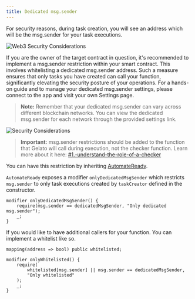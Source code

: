 ```yaml
---
title: Dedicated msg.sender
---
```


For security reasons, during task creation, you will see an address which will be the msg.sender for your task executions.

<img src="/images/security_considerations.png" alt="Web3 Security Considerations" />

If you are the owner of the target contract in question, it's recommended to implement a msg.sender restriction within your smart contract. This involves whitelisting a dedicated msg.sender address. Such a measure ensures that only tasks you have created can call your function, significantly elevating the security posture of your operations. For a hands-on guide and to manage your dedicated msg.sender settings, please connect to the app and visit your own Settings page.

> **Note:** Remember that your dedicated msg.sender can vary across different blockchain networks. You can view the dedicated msg.sender for each network through the provided settings link.

<img src="/images/web3_security_considerations.png" alt="Security Considerations" />

> **Important:** msg.sender restrictions should be added to the function that Gelato will call during execution, not the checker function. Learn more about it here: [#1.-understand-the-role-of-a-checker](/Web3-Functions/How-To-Guides/Write-solidity-functions#1-understand-the-role-of-a-checker)

You can have this restriction by inheriting [AutomateReady](https://github.com/gelatodigital/automate/blob/master/contracts/integrations/AutomateReady.sol).

```AutomateReady``` exposes a modifier ```onlyDedicatedMsgSender``` which restricts ```msg.sender``` to only task executions created by ```taskCreator``` defined in the constructor.

```solidity
modifier onlyDedicatedMsgSender() {
    require(msg.sender == dedicatedMsgSender, "Only dedicated msg.sender");
    _;
}
```

If you would like to have additional callers for your function. You can implement a whitelist like so.

```solidity
mapping(address => bool) public whitelisted;

modifier onlyWhitelisted() {
    require(
        whitelisted[msg.sender] || msg.sender == dedicatedMsgSender,
        "Only whitelisted"
    );
    _;
}
```
